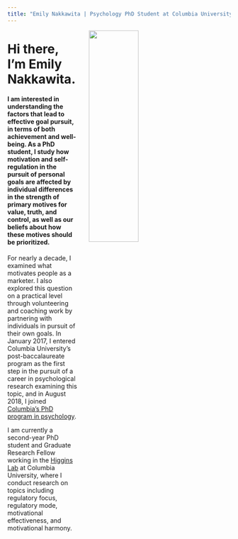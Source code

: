 ```yaml
---
title: "Emily Nakkawita | Psychology PhD Student at Columbia University"
---
```


<link rel="stylesheet" href="styles.css" type="text/css">

<img src="images/emilynakkawita.jpg" style="min-width: 320px; width:35%; margin-left: 25px" align="right">

# Hi there, I'm Emily Nakkawita.

#### I am interested in understanding the factors that lead to effective goal pursuit, in terms of both achievement and well-being. As a PhD student, I study how motivation and self-regulation in the pursuit of personal goals are affected by individual differences in the strength of primary motives for value, truth, and control, as well as our beliefs about how these motives should be prioritized.

For nearly a decade, I examined what motivates people as a marketer. I also explored this question on a practical level through volunteering and coaching work by partnering with individuals in pursuit of their own goals. In January 2017, I entered Columbia University’s post-baccalaureate program as the first step in the pursuit of a career in psychological research examining this topic, and in August 2018, I joined [Columbia’s PhD program in psychology](https://psychology.columbia.edu/content/graduate-program-0).

I am currently a second-year PhD student and Graduate Research Fellow working in the [Higgins Lab](http://higginsweb.psych.columbia.edu/) at Columbia University, where I conduct research on topics including regulatory focus, regulatory mode, motivational effectiveness, and motivational harmony.